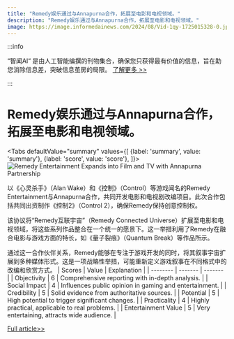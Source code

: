 ```yaml
---
title: "Remedy娱乐通过与Annapurna合作，拓展至电影和电视领域。"
description: "Remedy娱乐通过与Annapurna合作，拓展至电影和电视领域。"
image: https://image.informedainews.com/2024/08/Vid-1qy-1725015328-0.jpg
---
```



:::info

“智闻AI“ 是由人工智能编撰的刊物集合，确保您只获得最有价值的信息，旨在助您消除信息差，突破信息茧房的局限。  [了解更多 >>](/)

:::

# Remedy娱乐通过与Annapurna合作，拓展至电影和电视领域。


<Tabs
	defaultValue="summary"
	values={[
	{label: 'summary', value: 'summary'},
	{label: 'score', value: 'score'},
]}>
<TabItem value="summary">
<img
  src="https://image.informedainews.com/2024/08/Vid-1qy-1725015328-0.jpg"
  alt="Remedy Entertainment Expands into Film and TV with Annapurna Partnership"
/>



以《心灵杀手》（Alan Wake）和《控制》（Control）等游戏闻名的Remedy Entertainment与Annapurna合作，共同开发电影和电视剧改编项目。此次合作包括共同出资制作《控制2》（Control 2），确保Remedy保持创意控制权。

该协议将“Remedy互联宇宙”（Remedy Connected Universe）扩展至电影和电视领域，将这些系列作品整合在一个统一的愿景下。这一举措利用了Remedy在融合电影与游戏方面的特长，如《量子裂痕》（Quantum Break）等作品所示。

通过这一合作伙伴关系，Remedy能够在专注于游戏开发的同时，将其叙事宇宙扩展到多种媒体形式。这是一项战略性举措，可能重新定义游戏叙事在不同格式中的改编和欣赏方式。
</TabItem>
<TabItem value="score">
	| Scores     | Value   | Explanation |
	| -------- | ------- | ------- |
	| Objectivity  | 6    | Comprehensive reporting with in-depth analysis.    |
	| Social Impact | 4     | Influences public opinion in gaming and entertainment.    |
	| Credibility    | 5    | Solid evidence from authoritative sources.    |
	| Potential    | 5    | High potential to trigger significant changes.    |
	| Practicality    | 4    | Highly practical, applicable to real problems.    |
	| Entertainment Value    | 5    | Very entertaining, attracts wide audience.    |
</TabItem>
</Tabs>

[Full article>>](https://kotaku.com/alan-wake-control-tv-shows-movies-annapurna-remedy-1851635894)
